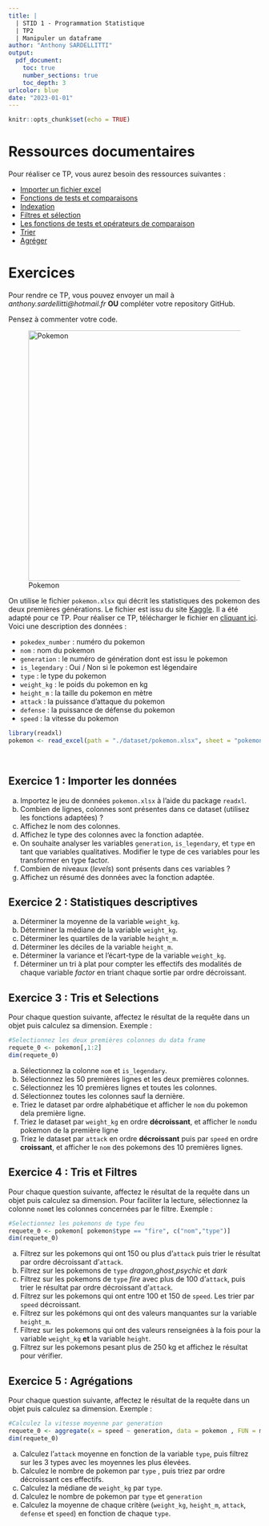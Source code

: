 ```yaml
---
title: | 
  | STID 1 - Programmation Statistique  
  | TP2
  | Manipuler un dataframe
author: "Anthony SARDELLITTI"
output: 
  pdf_document:
    toc: true
    number_sections: true
    toc_depth: 3
urlcolor: blue
date: "2023-01-01"
---
```


```r
knitr::opts_chunk$set(echo = TRUE)
```

# Ressources documentaires

Pour réaliser ce TP, vous aurez besoin des ressources suivantes :

- [Importer un fichier excel](https://asardell.github.io/programmation-r/first-import.html#import-depuis-un-fichier-excel)
- [Fonctions de tests et comparaisons](https://asardell.github.io/programmation-r/presentation.html#fonctions-de-tests-et-comparaisons)
- [Indexation](https://asardell.github.io/programmation-r/manipulation-objet.html#indexations-simples)
- [Filtres et sélection](https://asardell.github.io/programmation-r/manipulation-objet.html#filtre-et-s%C3%A9lection-dans-un-data-frame)
- [Les fonctions de tests et opérateurs de comparaison](https://asardell.github.io/programmation-r/presentation.html#fonctions-de-tests-et-comparaisons)
- [Trier](https://asardell.github.io/programmation-r/manipulation-objet.html#trier-un-data-frame)
- [Agréger](https://asardell.github.io/programmation-r/manipulation-objet.html#agr%C3%A9ger-des-donn%C3%A9es)

# Exercices

Pour rendre ce TP, vous pouvez envoyer un mail à *anthony.sardellitti@hotmail.fr* **OU** compléter votre repository GitHub.

Pensez à commenter votre code.

<p>
![Pokemon](./img/pokemon.jpg){width=500px}
</p>

On utilise  le fichier `pokemon.xlsx` qui décrit les statistiques des pokemon des deux premières générations.
Le fichier est issu du site [ Kaggle ](https://www.kaggle.com/rounakbanik/pokemon). Il a été adapté pour ce TP. Pour réaliser ce TP, télécharger le fichier en [cliquant ici](https://github.com/asardell/stid1_2023/tree/main/TP2/dataset). Voici une description des données :

- `pokedex_number` : numéro du pokemon
- `nom` : nom du pokemon
- `generation` : le numéro de génération dont est issu le pokemon
- `is_legendary` : Oui / Non si le pokemon est légendaire
- `type` : le type du pokemon
- `weight_kg` : le poids du pokemon en kg
- `height_m` : la taille du pokemon en mètre
- `attack` : la puissance d'attaque du pokemon
- `defense` : la puissance de défense du pokemon
- `speed` : la vitesse du pokemon


```r
library(readxl)
pokemon <- read_excel(path = "./dataset/pokemon.xlsx", sheet = "pokemon")
```
<br>

## Exercice 1 : Importer les données

a. Importez le jeu de données `pokemon.xlsx` à l'aide du package `readxl`.
b. Combien de lignes, colonnes sont présentes dans ce dataset (utilisez les fonctions adaptées) ?
c. Affichez le nom des colonnes.
d. Affichez le type des colonnes avec la fonction adaptée.
e. On souhaite analyser les variables `generation`, `is_legendary`, et `type` en tant que variables qualitatives. Modifier le type de ces variables pour les transformer en type factor.
f. Combien de niveaux (*levels*) sont présents dans ces variables ?
g. Affichez un résumé des données avec la fonction adaptée.


## Exercice 2 : Statistiques descriptives

a. Déterminer la moyenne de la variable `weight_kg`.
b. Déterminer la médiane de la variable `weight_kg`.
d. Déterminer les quartiles de la variable `height_m`.
e. Déterminer les déciles de la variable `height_m`.
f. Déterminer la variance et l'écart-type de la variable `weight_kg`.
g. Déterminer un tri à plat pour compter les effectifs des modalités de chaque variable *factor* en triant chaque sortie par ordre décroissant.

## Exercice 3 : Tris et Selections

Pour chaque question suivante, affectez le résultat de la requête dans un objet puis calculez sa dimension. Exemple :

```r
#Selectionnez les deux premières colonnes du data frame
requete_0 <- pokemon[,1:2]
dim(requete_0)
```

a. Sélectionnez la colonne `nom` et `is_legendary`.
b. Sélectionnez les 50 premières lignes et les deux premières colonnes.
c. Sélectionnez les 10 premières lignes et toutes les colonnes.
d. Sélectionnez toutes les colonnes sauf la dernière.
e. Triez le dataset  par ordre alphabétique et afficher le `nom` du pokemon dela première ligne.
f. Triez le dataset  par `weight_kg` en ordre **décroissant**, et afficher le `nom`du pokemon de la première ligne
g. Triez le dataset  par `attack` en ordre **décroissant** puis par `speed` en ordre **croissant**, et afficher le `nom` des pokemons des 10 premières lignes.

## Exercice 4 : Tris et Filtres

Pour chaque question suivante, affectez le résultat de la requête dans un objet puis calculez sa dimension. Pour faciliter la lecture, sélectionnez la colonne `nom`et les colonnes concernées par le filtre. Exemple :

```r
#Selectionnez les pokemons de type feu
requete_0 <- pokemon[ pokemon$type == "fire", c("nom","type")]
dim(requete_0)
```

a. Filtrez sur les pokemons qui ont 150 ou plus d'`attack` puis trier le résultat par ordre décroissant d'`attack`. 
b. Filtrez sur les pokemons de `type` *dragon*,*ghost*,*psychic* et *dark*
c. Filtrez sur les pokemons de `type` *fire* avec plus de 100 d'`attack`, puis trier le résultat par ordre décroissant d'`attack`. 
d. Filtrez sur les pokemons qui ont entre 100 et 150 de `speed`. Les trier par `speed` décroissant.
e. Filtrez sur les pokémons qui ont des valeurs manquantes sur la variable `height_m`.
f. Filtrez sur les pokemons qui ont des valeurs renseignées à la fois pour la variable `weight_kg` **et** la variable `height`.
g. Filtrez sur les pokemons pesant plus de 250 kg et affichez le résultat pour vérifier.

## Exercice 5 : Agrégations

Pour chaque question suivante, affectez le résultat de la requête dans un objet puis calculez sa dimension. Exemple :

```r
#Calculez la vitesse moyenne par generation
requete_0 <- aggregate(x = speed ~ generation, data = pokemon , FUN = mean)
dim(requete_0)
```

a. Calculez l'`attack` moyenne en fonction de la variable `type`, puis filtrez sur les 3 types avec les moyennes les plus élevées.
b. Calculez le nombre de pokemon par `type` , puis triez par ordre décroissant ces effectifs.
c. Calculez la médiane de `weight_kg` par `type`.
d. Calculez le nombre de pokemon par `type` et `generation`
e. Calculez la moyenne de chaque critère (`weight_kg`, `height_m`, `attack`, `defense` et `speed`) en fonction de chaque `type`.